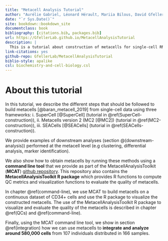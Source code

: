 ```yaml
---
title: "Metacell Analysis Tutorial"
author: "Aurélie Gabriel, Léonard Hérault, Mariia Bilous, David Gfeller"
date: "`r Sys.Date()`"
site: bookdown::bookdown_site
documentclass: book
bibliography: [citations.bib, packages.bib]
url: https://GfellerLab.github.io/MetacellAnalysisTutorial
description: |
  This is a tutorial about construction of metacells for single-cell RNA-seq data and analysis of metacells.
link-citations: yes
github-repo: GfellerLab/MetacellAnalysisTutorial
biblio-style: apalike
csl: biochemistry-and-cell-biology.csl
---
```


# About this tutorial{.unnumbered}

In this tutorial, we describe the different steps that should be followed to build metacells [@baran_metacell_2019] from single-cell data using three frameworks:
i. SuperCell [@SuperCell] (tutorial in \@ref(SuperCell-construction)),
ii. Metacells version 2 (MC2 [@MC2]) (tutorial in \@ref(MC2-construction)),
iii. SEACells [@SEACells] (tutorial in \@ref(SEACells-construction)).

We provide examples of downstream analyses (section \@(downstream-analysis)) performed at the metacell level (e.g clustering, differential analysis, marker identification).

We also show how to obtain metacells by running these methods using a **command line tool** that we provide as part of the MetacellAnalysisToolkit (**MCAT**) [github repository](https://github.com/GfellerLab/MetacellAnalysisToolkit).
This repository also contains the **MetacellAnalysisToolkit R package** which provides R functions to compute QC
metrics and visualization functions to evaluate the quality of metacells.

In chapter \@ref(command-line), we use MCAT to build metacells on a continuous dataset of CD34+ cells and use the R package to visualize the constructed metacells.
The use of the MetacellAnalysisToolkit R package to visualize and evaluate the quality of the metacells is described in chapter \@ref(QCs) and \@ref(command-line).

Finally, using the MCAT command line tool, we show in section \@ref(integration) how we can use metacells to **integrate and analyze around 580,000 cells** from 107 individuals distributed in 166 samples.
